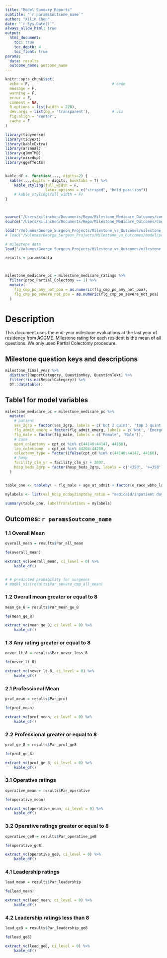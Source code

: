 ```yaml
---
title: "Model Summary Reports"
subtitle: "`r params$outcome_name`"
author: "Xilin Chen"
date: "`r Sys.Date()`"
always_allow_html: true
output:
  html_document:
    toc: true
    toc_depth: 4
    toc_float: true
params:
  data: results
  outcome_name: outcome_name
---
```


```r
knitr::opts_chunk$set(
  echo = F,                                     # code
  message = F,
  warning = F,
  error = F,
  comment = NA,
  R.options = list(width = 220),
  dev.args = list(bg = 'transparent'),          # viz
  fig.align = 'center',
  cache = F
)

library(tidyverse)
library(tidyext)
library(kableExtra)
library(arsenal)
library(glmmTMB)
library(mixedup)
library(ggeffects)


kable_df <- function(..., digits=2) {
  kable(...,digits = digits, booktabs = T) %>% 
    kable_styling(full_width = F,
                  latex_options = c("striped", "hold_position"))
    # kable_styling(full_width = F)
}



source("/Users/xilinchen/Documents/Repo/Milestone_Medicare_Outcomes/code/functions/fe.r")
source("/Users/xilinchen/Documents/Repo/Milestone_Medicare_Outcomes/code/functions/predictor_visual_from_model.R")

```


```r
load("/Volumes/George_Surgeon_Projects/Milestone_vs_Outcomes/milestone_medicare_ratings.rdata")
# load("/Volumes/George_Surgeon_Projects/Milestone_vs_Outcomes/model/pc/rating_model.rdata")

# milestone data
load("/Volumes/George_Surgeon_Projects/Milestone_vs_Outcomes/milestone_final_year.rdata")

results = params$data



milestone_medicare_pc = milestone_medicare_ratings %>%
  filter(proc_Partial_Colectomy == 1) %>%
  mutate(
    flg_cmp_po_any_not_poa = as.numeric(flg_cmp_po_any_not_poa),
    flg_cmp_po_severe_not_poa = as.numeric(flg_cmp_po_severe_not_poa)
  )
```

# Description

This document uses the end-year milestone evaluations at the last year of residency from ACGME. Milestone rating for each resident is the mean of all questions. We only used Partial Colectomy procedure.

## Milestone question keys and descriptions

```r
milestone_final_year %>% 
  distinct(ReportCategory, QuestionKey, QuestionText) %>% 
  filter(!is.na(ReportCategory)) %>% 
  DT::datatable()
```

## Table1 for model variables

```r
milestone_medicare_pc = milestone_medicare_pc %>% 
  mutate(
    # patient
    ses_2grp = factor(ses_2grp, labels = c('bot 2 quint', 'top 3 quint')),
    flg_admit_emerg = factor(flg_admit_emerg, labels = c('Not', 'Emergency')),
    flg_male = factor(flg_male, labels = c('Female', 'Male')),
    # case
    open_colectomy = cpt_cd %in% c(44140:44147, 44160),
    lap_colectomy  = cpt_cd %in% 44204:44208,
    colectomy_type = factor(ifelse(cpt_cd %in% c(44140:44147, 44160), 'open', 'lap')),
    # hosp
    facility_clm_yr = facility_clm_yr + 2007,
    hosp_beds_2grp = factor(hosp_beds_2grp, labels = c('<350', '>=350')),
  )


table_one <- tableby( ~ flg_male + age_at_admit + factor(e_race_wbho_lable) + AHRQ_score + ses_2grp + colectomy_type + factor(facility_clm_yr) + factor(flg_multi_surgeon) + factor(flg_assistant_surgeon)  + hosp_beds_2grp + val_hosp_mcday2inptday_ratio + val_hosp_rn2bed_ratio, data = milestone_medicare_pc)

mylabels <- list(val_hosp_mcday2inptday_ratio = "medicaid/inpatient days ratio", val_hosp_rn2bed_ratio = "Registered nurse to bed ratios")

summary(table_one, labelTranslations = mylabels)
```


## Outcomes: `r params$outcome_name`

### 1.1 Overall Mean

```r
overall_mean = results$Par_all_mean

fe(overall_mean)

extract_vc(overall_mean, ci_level = 0) %>% 
    kable_df() 


# # predicted probability for surgeons
# model_vis(results$Par_severe_cmp_all_mean)


```


### 1.2 Overall mean greater or equal to 8

```r
mean_ge_8 = results$Par_mean_ge_8

fe(mean_ge_8)

extract_vc(mean_ge_8, ci_level = 0) %>%
    kable_df()

```



### 1.3 Any rating greater or equal to 8

```r
never_lt_8 = results$Par_never_less_8

fe(never_lt_8)

extract_vc(never_lt_8, ci_level = 0) %>%
    kable_df()

```


### 2.1 Professional Mean

```r
prof_mean = results$Par_prof

fe(prof_mean)

extract_vc(prof_mean, ci_level = 0) %>%
    kable_df()

```

### 2.2 Professional greater or equal to 8

```r
prof_ge_8 = results$Par_prof_ge8

fe(prof_ge_8)

extract_vc(prof_ge_8, ci_level = 0) %>%
    kable_df()

```


### 3.1 Operative ratings

```r
operative_mean = results$Par_operative

fe(operative_mean)

extract_vc(operative_mean, ci_level = 0) %>%
    kable_df()

```


### 3.2 Operative ratings greater or equal to 8

```r
operative_ge8 = results$Par_operative_ge8

fe(operative_ge8)

extract_vc(operative_ge8, ci_level = 0) %>%
    kable_df()
```


### 4.1 Leadership ratings

```r
lead_mean = results$Par_leadership

fe(lead_mean)

extract_vc(lead_mean, ci_level = 0) %>%
    kable_df()

```


### 4.2 Leadership ratings less than 8

```r
lead_ge8 = results$Par_leadership_ge8

fe(lead_ge8)

extract_vc(lead_ge8, ci_level = 0) %>%
    kable_df()
```



